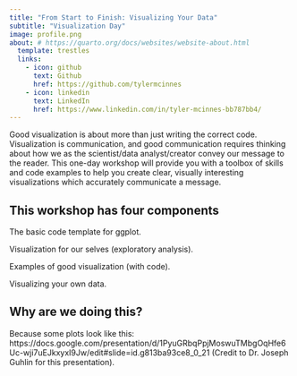 ```yaml
---
title: "From Start to Finish: Visualizing Your Data"
subtitle: "Visualization Day"
image: profile.png
about: # https://quarto.org/docs/websites/website-about.html
  template: trestles
  links:
    - icon: github
      text: Github
      href: https://github.com/tylermcinnes
    - icon: linkedin
      text: LinkedIn
      href: https://www.linkedin.com/in/tyler-mcinnes-bb787bb4/
---
```


Good visualization is about more than just writing the correct code. Visualization is communication, and good communication requires thinking about how we as the scientist/data analyst/creator convey our message to the reader. This one-day workshop will provide you with a toolbox of skills and code examples to help you create clear, visually interesting visualizations which accurately communicate a message. 

## This workshop has four components

The basic code template for ggplot.

Visualization for our selves (exploratory analysis).

Examples of good visualization (with code).

Visualizing your own data.




## Why are we doing this? 

Because some plots look like this: https://docs.google.com/presentation/d/1PyuGRbqPpjMoswuTMbgOqHfe6Uc-wji7uEJkxyxI9Jw/edit#slide=id.g813ba93ce8_0_21 (Credit to Dr. Joseph Guhlin for this presentation).